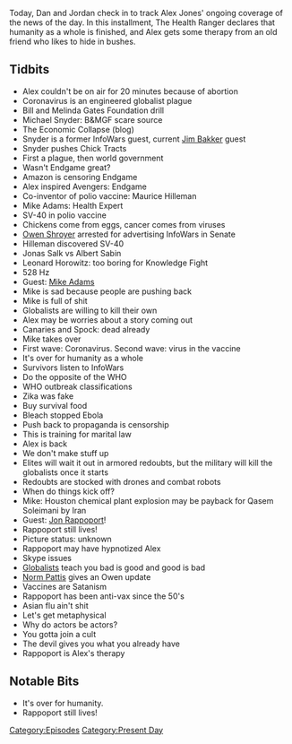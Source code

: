 {{DEFAULTSORT:
    #_EPISODE_0392:January 24, 2020
}}{{Episode
    | title           = January 24, 2020
    | caption         = Listen to this episode on [https://knowledgefight.libsyn.com/knowledge-fight-january-24-2020 Libsyn] [https://open.spotify.com/episode/0ccrcztlQI3qXciwW8dNeR Spotify], Read the [[Transcript/392: January 24, 2020|Unofficial Transcript]]
    | episodeNumber   = 392
    | length          = 02:07:57
    | airDate         = January 27, 2020
    | coverageDate    = January 24, 2020
    | episodeType     = [[:Category:Present Day|Present Day]]
    | appearance      = [[Mike Adams]], [[Bill Gates]], [[Melinda Gates]], [[Michael Snyder]], [[Maurice Hilleman]], [[Owen Shroyer]], [[Jonas Salk]], [[Albert Sabin]], [[Leonard Horowitz]], [[Qasem Soleimani]], [[Jon Rappoport]], [[Norm Pattis]]
    | oocDrop         = It's over for humanity
    | previousEpisode = [[391: January 22, 2020]]
    | nextEpisode     = [[393: January 28, 2020]]
}}

{{Stub}}

Today, Dan and Jordan check in to track Alex Jones' ongoing coverage of the news of the day. In this installment, The Health Ranger declares that humanity as a whole is finished, and Alex gets some therapy from an old friend who likes to hide in bushes.

==Tidbits==

*Alex couldn't be on air for 20 minutes because of abortion
*Coronavirus is an engineered globalist plague
*Bill and Melinda Gates Foundation drill
*Michael Snyder: B&MGF scare source
*The Economic Collapse (blog)
*Snyder is a former InfoWars guest, current [[Jim Bakker]] guest
*Snyder pushes Chick Tracts
*First a plague, then world government
*Wasn't Endgame great?
*Amazon is censoring Endgame
*Alex inspired Avengers: Endgame
*Co-inventor of polio vaccine: Maurice Hilleman
*Mike Adams: Health Expert
*SV-40 in polio vaccine
*Chickens come from eggs, cancer comes from viruses
*[[Owen Shroyer]] arrested for advertising InfoWars in Senate
*Hilleman discovered SV-40
*Jonas Salk vs Albert Sabin
*Leonard Horowitz: too boring for Knowledge Fight
*528 Hz
*Guest: [[Mike Adams]]
*Mike is sad because people are pushing back
*Mike is full of shit
*Globalists are willing to kill their own
*Alex may be worries about a story coming out
*Canaries and Spock: dead already
*Mike takes over
*First wave: Coronavirus. Second wave: virus in the vaccine
*It's over for humanity as a whole
*Survivors listen to InfoWars
*Do the opposite of the WHO
*WHO outbreak classifications
*Zika was fake
*Buy survival food
*Bleach stopped Ebola
*Push back to propaganda is censorship
*This is training for marital law
*Alex is back
*We don't make stuff up
*Elites will wait it out in armored redoubts, but the military will kill the globalists once it starts
*Redoubts are stocked with drones and combat robots
*When do things kick off?
*Mike: Houston chemical plant explosion may be payback for Qasem Soleimani by Iran
*Guest: [[Jon Rappoport]]!
*Rappoport still lives!
*Picture status: unknown
*Rappoport may have hypnotized Alex
*Skype issues
*[[Globalists]] teach you bad is good and good is bad
*[[Norm Pattis]] gives an Owen update
*Vaccines are Satanism
*Rappoport has been anti-vax since the 50's
*Asian flu ain't shit
*Let's get metaphysical
*Why do actors be actors?
*You gotta join a cult
*The devil gives you what you already have
*Rappoport is Alex's therapy

==Notable Bits==

*It's over for humanity.
*Rappoport still lives!

[[Category:Episodes]]
[[Category:Present Day]]
